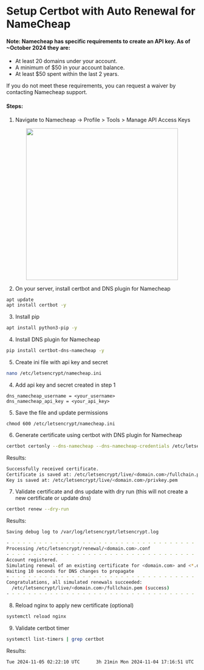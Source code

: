 
<HeroPattern />

# Setup Certbot with Auto Renewal for NameCheap

#### Note: Namecheap has specific requirements to create an API key. As of ~October 2024 they are:

- At least 20 domains under your account.
- A minimum of $50 in your account balance.
- At least $50 spent within the last 2 years.

If you do not meet these requirements, you can request a waiver by contacting Namecheap support.

#### Steps:

1. Navigate to Namecheap -> Profile > Tools > Manage API Access Keys

<p align="center">
  <img src="https://www.namecheap.com/assets/img/press-release/ip-whitelist.png" width="400"></img>
</p>

2. On your server, install certbot and DNS plugin for Namecheap

```bash
apt update
apt install certbot -y
```

3. Install pip

```bash
apt install python3-pip -y
```

4. Install DNS plugin for Namecheap

```bash
pip install certbot-dns-namecheap -y
```

5. Create ini file with api key and secret

```bash
nano /etc/letsencrypt/namecheap.ini
```

4. Add api key and secret created in step 1

```
dns_namecheap_username = <your_username>
dns_namecheap_api_key = <your_api_key>
```

5. Save the file and update permissions

```
chmod 600 /etc/letsencrypt/namecheap.ini
```

6. Generate certificate using certbot with DNS plugin for Namecheap

```bash
certbot certonly --dns-namecheap --dns-namecheap-credentials /etc/letsencrypt/namecheap.ini -d <domain.com> -d <\*.domain.com>
```

Results:

```bash
Successfully received certificate.
Certificate is saved at: /etc/letsencrypt/live/<domain.com>/fullchain.pem
Key is saved at: /etc/letsencrypt/live/<domain.com>/privkey.pem
```

7. Validate certificate and dns update with dry run (this will not create a new certificate or update dns)

```bash
certbot renew --dry-run
```

Results:

```bash
Saving debug log to /var/log/letsencrypt/letsencrypt.log

- - - - - - - - - - - - - - - - - - - - - - - - - - - - - - - - - - - - - - - -
Processing /etc/letsencrypt/renewal/<domain.com>.conf
- - - - - - - - - - - - - - - - - - - - - - - - - - - - - - - - - - - - - - - -
Account registered.
Simulating renewal of an existing certificate for <domain.com> and <*.domain.com>
Waiting 10 seconds for DNS changes to propagate
- - - - - - - - - - - - - - - - - - - - - - - - - - - - - - - - - - - - - - - -
Congratulations, all simulated renewals succeeded:
  /etc/letsencrypt/live/<domain.com>/fullchain.pem (success)
- - - - - - - - - - - - - - - - - - - - - - - - - - - - - - - - - - - - - - - -
```

8. Reload nginx to apply new certificate (optional)

```bash
systemctl reload nginx
```

9. Validate certbot timer

```bash
systemctl list-timers | grep certbot
```

Results:

```bash
Tue 2024-11-05 02:22:10 UTC      3h 21min Mon 2024-11-04 17:16:51 UTC  5h 43min ago certbot.timer                  certbot.service
```
